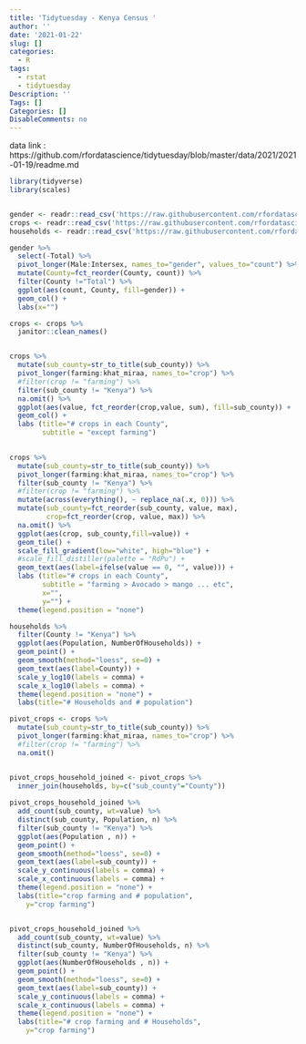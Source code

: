 ```yaml
---
title: 'Tidytuesday - Kenya Census '
author: ''
date: '2021-01-22'
slug: []
categories:
  - R
tags:
  - rstat
  - tidytuesday
Description: ''
Tags: []
Categories: []
DisableComments: no
---
```


data link : https://github.com/rfordatascience/tidytuesday/blob/master/data/2021/2021-01-19/readme.md


```r
library(tidyverse)
library(scales)


gender <- readr::read_csv('https://raw.githubusercontent.com/rfordatascience/tidytuesday/master/data/2021/2021-01-19/gender.csv')
crops <- readr::read_csv('https://raw.githubusercontent.com/rfordatascience/tidytuesday/master/data/2021/2021-01-19/crops.csv')
households <- readr::read_csv('https://raw.githubusercontent.com/rfordatascience/tidytuesday/master/data/2021/2021-01-19/households.csv')

```

```r
gender %>%
  select(-Total) %>%
  pivot_longer(Male:Intersex, names_to="gender", values_to="count") %>%
  mutate(County=fct_reorder(County, count)) %>%
  filter(County !="Total") %>%
  ggplot(aes(count, County, fill=gender)) +
  geom_col() +
  labs(x="")
```


```r
crops <- crops %>%
  janitor::clean_names()


crops %>%
  mutate(sub_county=str_to_title(sub_county)) %>%
  pivot_longer(farming:khat_miraa, names_to="crop") %>%
  #filter(crop != "farming") %>%
  filter(sub_county != "Kenya") %>%
  na.omit() %>%
  ggplot(aes(value, fct_reorder(crop,value, sum), fill=sub_county)) +
  geom_col() +
  labs (title="# crops in each County", 
        subtitle = "except farming") 
  
```
```r
crops %>%
  mutate(sub_county=str_to_title(sub_county)) %>%
  pivot_longer(farming:khat_miraa, names_to="crop") %>%
  filter(sub_county != "Kenya") %>%
  #filter(crop != "farming") %>%
  mutate(across(everything(), ~ replace_na(.x, 0))) %>%
  mutate(sub_county=fct_reorder(sub_county, value, max),
         crop=fct_reorder(crop, value, max)) %>%
  na.omit() %>%
  ggplot(aes(crop, sub_county,fill=value)) +
  geom_tile() +
  scale_fill_gradient(low="white", high="blue") +
  #scale_fill_distiller(palette = "RdPu") +
  geom_text(aes(label=ifelse(value == 0, "", value))) +
  labs (title="# crops in each County", 
        subtitle = "farming > Avocado > mango ... etc",
        x="",
        y="") +
  theme(legend.position = "none") 
```


```r
households %>%
  filter(County != "Kenya") %>%
  ggplot(aes(Population, NumberOfHouseholds)) +
  geom_point() +
  geom_smooth(method="loess", se=0) +
  geom_text(aes(label=County)) +
  scale_y_log10(labels = comma) +
  scale_x_log10(labels = comma) +
  theme(legend.position = "none") +
  labs(title="# Households and # population")
```

```r

pivot_crops <- crops %>%
  mutate(sub_county=str_to_title(sub_county)) %>%
  pivot_longer(farming:khat_miraa, names_to="crop") %>%
  #filter(crop != "farming") %>%
  na.omit() 


pivot_crops_household_joined <- pivot_crops %>%
  inner_join(households, by=c("sub_county"="County"))
  
pivot_crops_household_joined %>%
  add_count(sub_county, wt=value) %>%
  distinct(sub_county, Population, n) %>%
  filter(sub_county != "Kenya") %>%
  ggplot(aes(Population , n)) +
  geom_point() +
  geom_smooth(method="loess", se=0) +
  geom_text(aes(label=sub_county)) +
  scale_y_continuous(labels = comma) +
  scale_x_continuous(labels = comma) +
  theme(legend.position = "none") +
  labs(title="crop farming and # population",
    y="crop farming")


pivot_crops_household_joined %>%
  add_count(sub_county, wt=value) %>%
  distinct(sub_county, NumberOfHouseholds, n) %>%
  filter(sub_county != "Kenya") %>%
  ggplot(aes(NumberOfHouseholds , n)) +
  geom_point() +
  geom_smooth(method="loess", se=0) +
  geom_text(aes(label=sub_county)) +
  scale_y_continuous(labels = comma) +
  scale_x_continuous(labels = comma) +
  theme(legend.position = "none") +
  labs(title="# crop farming and # Households",
    y="crop farming")
```

